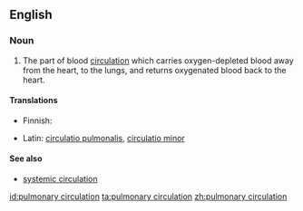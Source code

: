 ==English==

===Noun===
{{en-noun}}

# {{anatomy}} The part of blood [[circulation]] which carries oxygen-depleted blood away from the heart, to the lungs, and returns oxygenated blood back to the heart.

====Translations====
{{trans-top|part of blood circulation}}
* Finnish: {{t+|fi|pieni verenkierto}}
{{trans-mid}}
* Latin: [[circulatio pulmonalis]], [[circulatio minor]]
{{trans-bottom}}

====See also====
* [[systemic circulation]]

[[id:pulmonary circulation]]
[[ta:pulmonary circulation]]
[[zh:pulmonary circulation]]